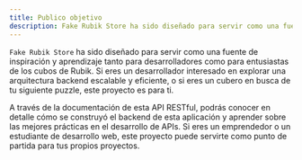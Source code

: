 ```yaml
---
title: Publico objetivo
description: Fake Rubik Store ha sido diseñado para servir como una fuente de inspiración y aprendizaje tanto para desarrolladores como para entusiastas de los cubos de Rubik. Si eres un desarrollador interesado en explorar una arquitectura backend escalable y eficiente, o si eres un cubero en busca de tu siguiente puzzle, este proyecto es para ti.
---
```


`Fake Rubik Store` ha sido diseñado para servir como una fuente de inspiración y aprendizaje tanto para desarrolladores como para entusiastas de los cubos de Rubik. Si eres un desarrollador interesado en explorar una arquitectura backend escalable y eficiente, o si eres un cubero en busca de tu siguiente puzzle, este proyecto es para ti.

A través de la documentación de esta API RESTful, podrás conocer en detalle cómo se construyó el backend de esta aplicación y aprender sobre las mejores prácticas en el desarrollo de APIs. Si eres un emprendedor o un estudiante de desarrollo web, este proyecto puede servirte como punto de partida para tus propios proyectos.